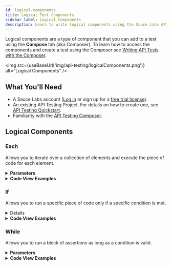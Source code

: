 ```yaml
---
id: logical-components
title: Logical Test Components
sidebar_label: Logical Components
description: Learn to write logical components using the Sauce Labs API Testing Composer.
---
```



Logical components are a type of component that you can add to a test using the **Compose** tab (aka Composer). To learn how to access the components and create a test using the Composer see [Writing API Tests with the Composer](/api-testing/composer/).

<img src={useBaseUrl('img/api-testing/logicalComponents.png')} alt="Logical Components" />

## What You'll Need

- A Sauce Labs account ([Log in](https://accounts.saucelabs.com/am/XUI/#login/) or sign up for a [free trial license](https://saucelabs.com/sign-up)).
- An existing API Testing Project. For details on how to create one, see [API Testing Quickstart](/api-testing/quickstart/).
- Familiarity with the [API Testing Composer](/api-testing/composer/).

## Logical Components

### Each

Allows you to iterate over a collection of elements and execute the piece of code for each element.

<details>
  <summary><strong>Parameters</strong></summary>

  <table id="table-api">
    <tbody>
    <tr>
    <td colSpan='2'>Fields</td>
    </tr>
      <tr>
      <td><strong>Expression</strong></td>
      <td><p><small>| REQUIRED | <a href="/api-testing/composer/expressions/#using-expressions">EXPRESSION</a> |</small></p><p>The path of the collection you want to iterate on.</p></td>
      </tr>
    </tbody>
  </table>

  <br/>

  <strong>Examples</strong>

  <img src={useBaseUrl('img/api-testing/simple_each.png')} alt="one each"/>

  For **Each** legs collection, checks if the nested `vector` item is an integer value.

  ```json title="Legs Collection Example"
  {
    "legs": [
      {
        "vector": 1
      },
      {
        "vector": 3
      }
    ]
  }
  ```

  If a collection is nested in another one, you need to refer to them as `_1`, `_2`, and so on.

  <img src={useBaseUrl('img/api-testing/nested-each.png')} alt="nested each"/>

  For **Each** flights collection nested in `content` item, checks if `price.amount` is an integer. Then, for **Each** legs array, a nested collection in the flights collection, checks if `vector` item is an integer value.

  ```json title="Nested Collection Example"
  {
    "content": {
      "flights": [
        {
          "price": {
            "amount": 100
          },
          "legs": [
            {
              "vector": 1
            },
            {
              "vector": 3
            }
          ]
        }
      ]
    }
  }
  ```
</details>

<details>
  <summary><strong>Code View Examples</strong></summary>

  ```yaml
  - id: each
    children:
      - id: assert-is
        expression: _1.vector
        type: integer
    expression: payload.legs
  ```

  ```yaml
  - id: each
    children:
      - id: assert-is
        expression: _1.price.amount
        type: integer
      - id: each
        children:
          - id: assert-is
            expression: _2.vector
            type: integer
        expression: _1.legs
    expression: payload.content.flights
  ```
</details>

### If

Allows you to run a specific piece of code only if a specific condition is met.

<details
  <summary><strong>Parameters</strong></summary>

  <table id="table-api">
    <tbody>
    <tr>
    <td colSpan='2'>Fields</td>
    </tr>
      <tr>
        <td><p><small>| REQUIRED | <a href="/api-testing/composer/expressions/#using-expressions">EXPRESSION</a> |</small></p><p>The path of the collection you want to iterate on.</p></td>
      </tr>
    </tbody>
  </table>

  <br/>

  <strong>Examples</strong>

  If `payload.success` is equal to true then the code within the element is executed, otherwise is skipped.
  <img src={useBaseUrl('img/api-testing/if.png')} alt="if.png"/>

  If `_1.intermediate` exists then the code within the element is executed, otherwise is skipped. This is useful when the element is not always present.
  <img src={useBaseUrl('img/api-testing/ifexists.png')} alt="ifexists.png" />

  </details>
  <details><summary><strong>Code View Examples</strong></summary>

  ```yaml
  - id: if
    children:
    - id: assert-equals
      expression: payload.message
      value: Seats Available
    - id: assert-equals
      expression: payload.content.flightid
      value: ${id}
      type: string
    expression: payload.success == true
  ```
</details>

### While

Allows you to run a block of assertions as long as a condition is valid.

<details>
  <summary><strong>Parameters</strong></summary>

  <table id="table-api">
    <tbody>
    <tr>
    <td colSpan='2'>Fields</td>
    </tr>
      <tr>
      <td><strong>Expression</strong></td>
      <td><p><small>| REQUIRED | <a href="/api-testing/composer/expressions/#using-expressions">EXPRESSION</a> |</small></p><p>The condition that has to be met for the assertions block to be executed.</p></td>
      </tr>
    </tbody>
  </table>

  <br/>

  <strong>Examples</strong><br/>

  <img src={useBaseUrl('img/api-testing/while.png')} alt="while.png" />
</details>

<details>
  <summary><strong>Code View Examples</strong></summary>

  ```yaml
  - id: while
    children:
    - id: comment
      text: Executes assertion until items are less than 5
    expression: items<5
  ```
</details>
